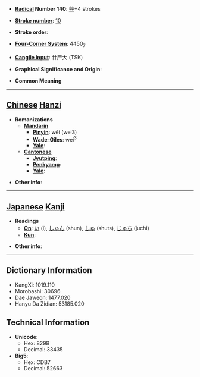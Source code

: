 * '''[[Wiktionary:Chinese radical index| Radical]] Number 140''': [[Wiktionary:Chinese radical index 艸|艸]]+4 strokes

* '''[[Wiktionary:Chinese total strokes index|Stroke number]]''': [[Wiktionary:Chinese total strokes index 10|10]]

* '''Stroke order''': 

* '''[[Wiktionary:Chinese four corner index|Four-Corner System]]''': 4450<sub>7</sub>

* '''[[Wiktionary:Chinese Cangjie index|Cangjie input]]''': 廿尸大 (TSK)

* '''Graphical Significance and Origin''': 

* '''Common Meaning'''

----

== [[Chinese]] [[Hanzi]] ==

* '''Romanizations'''
** '''[[Mandarin]]'''
*** '''[[Pinyin]]''': wěi (wei3)
*** '''[[Wade-Giles]]''': wei<sup>3</sup>
*** '''[[Yale]]''': 
** '''[[Cantonese]]'''
*** '''[[Jyutping]]''':
*** '''[[Penkyamp]]''': 
*** '''[[Yale]]''': 

* '''Other info''': 

----

== [[Japanese]] [[Kanji]] ==

* '''Readings'''
** '''[[On]]''': [[い]] (i), [[しゅん]] (shun), [[しゅ]] (shuts), [[じゅち]] (juchi)
** '''[[Kun]]''': 

* '''Other info''':  

----

== Dictionary Information ==

* KangXi: 1019.110
* Morobashi: 30696
* Dae Jaweon: 1477.020
* Hanyu Da Zidian: 53185.020

== Technical Information ==

* '''Unicode''':
** Hex: 829B
** Decimal: 33435
* '''Big5''':
** Hex: CDB7
** Decimal: 52663